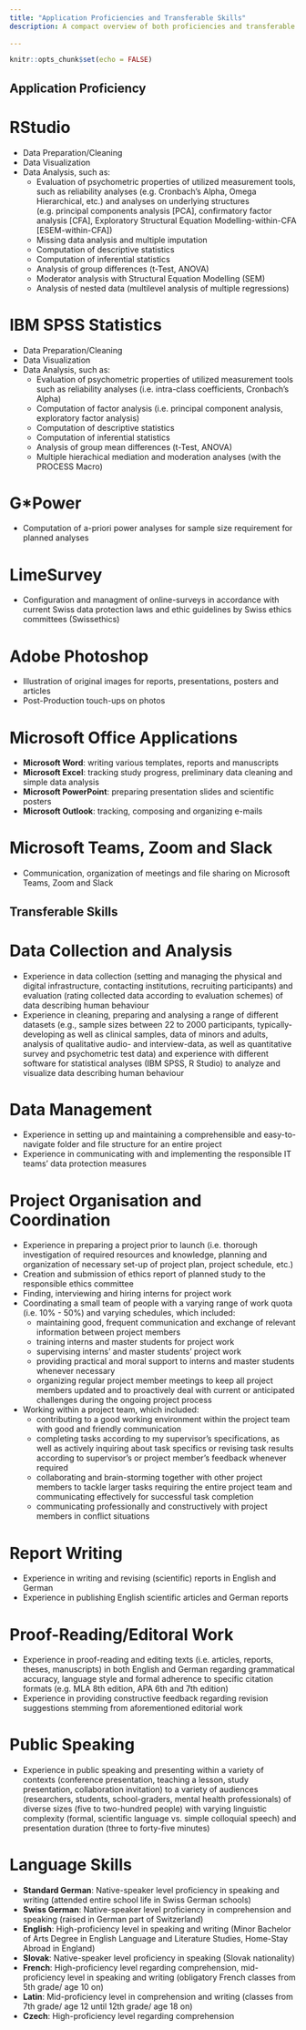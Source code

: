 ```yaml
---
title: "Application Proficiencies and Transferable Skills"
description: A compact overview of both proficiencies and transferable skills in the use of specific applications that I have demonstrated in past or current employment/volunteer work. 
  
---
```


```r
knitr::opts_chunk$set(echo = FALSE)
```

Application Proficiency
---

# RStudio

- Data Preparation/Cleaning
- Data Visualization
- Data Analysis, such as:
  - Evaluation of psychometric properties of utilized measurement tools, such as reliability analyses (e.g. Cronbach's Alpha, Omega Hierarchical, etc.) and analyses on underlying structures (e.g. principal components analysis [PCA], confirmatory factor analysis [CFA], Exploratory Structural Equation Modelling-within-CFA [ESEM-within-CFA])
  - Missing data analysis and multiple imputation
  - Computation of descriptive statistics
  - Computation of inferential statistics
  - Analysis of group differences (t-Test, ANOVA)
  - Moderator analysis with Structural Equation Modelling (SEM)
  - Analysis of nested data (multilevel analysis of multiple regressions)

# IBM SPSS Statistics

- Data Preparation/Cleaning
- Data Visualization
- Data Analysis, such as:
  - Evaluation of psychometric properties of utilized measurement tools such as reliability analyses (i.e. intra-class coefficients, Cronbach's Alpha)
  - Computation of factor analysis (i.e. principal component analysis, exploratory factor analysis)
  - Computation of descriptive statistics
  - Computation of inferential statistics 
  - Analysis of group mean differences (t-Test, ANOVA)
  - Multiple hierachical mediation and moderation analyses (with the PROCESS Macro)

# G*Power

- Computation of a-priori power analyses for sample size requirement for planned analyses 

# LimeSurvey

- Configuration and managment of online-surveys in accordance with current Swiss 
data protection laws and ethic guidelines by Swiss ethics committees (Swissethics) 

# Adobe Photoshop

- Illustration of original images for reports, presentations, posters and articles
- Post-Production touch-ups on photos

# Microsoft Office Applications

- **Microsoft Word**: writing various templates, reports and manuscripts
- **Microsoft Excel**: tracking study progress, preliminary data cleaning and simple data analysis
- **Microsoft PowerPoint**: preparing presentation slides and scientific posters
- **Microsoft Outlook**: tracking, composing and organizing e-mails

# Microsoft Teams, Zoom and Slack

- Communication, organization of meetings and file sharing on Microsoft Teams, Zoom and Slack


Transferable Skills
---

# Data Collection and Analysis

- Experience in data collection (setting and managing the physical and digital infrastructure, contacting institutions, recruiting participants) and evaluation (rating collected data according to evaluation schemes) of data describing human behaviour 
- Experience in cleaning, preparing and analysing a range of different datasets (e.g., sample sizes between 22 to 2000 participants, typically-developing as well as clinical samples, data of minors and adults, analysis of qualitative audio- and interview-data, as well as quantitative survey and psychometric test data) and experience with different software for statistical analyses (IBM SPSS, R Studio) to analyze and visualize data describing human behaviour 

# Data Management

- Experience in setting up and maintaining a comprehensible and easy-to-navigate folder and file structure for an entire project
- Experience in communicating with and implementing the responsible IT teams' data protection measures

# Project Organisation and Coordination

- Experience in preparing a project prior to launch (i.e. thorough investigation of required resources and knowledge, planning and organization of necessary set-up of project plan, project schedule, etc.)
- Creation and submission of ethics report of planned study to the responsible ethics committee
- Finding, interviewing and hiring interns for project work
- Coordinating a small team of people with a varying range of work quota (i.e. 10% - 50%) and varying schedules, which included:
    - maintaining good, frequent communication and exchange of relevant information between project members
    - training interns and master students for project work
    - supervising interns' and master students' project work
    - providing practical and moral support to interns and master students whenever necessary 
    - organizing regular project member meetings to keep all project members updated and to proactively deal with current or anticipated challenges during the ongoing project process 
    
- Working within a project team, which included:
  - contributing to a good working environment within the project team with good and friendly communication
  - completing tasks according to my supervisor's specifications, as well as
  actively inquiring about task specifics or revising task results according to supervisor's or project member's feedback whenever required
  - collaborating and brain-storming together with other project members to tackle larger tasks requiring the entire project team and communicating effectively for successful task completion
  - communicating professionally and constructively with project members in conflict situations

# Report Writing

- Experience in writing and revising (scientific) reports in English and German
- Experience in publishing English scientific articles and German reports


# Proof-Reading/Editoral Work

- Experience in proof-reading and editing texts (i.e. articles, reports, theses, manuscripts) in both English and German regarding grammatical accuracy, language style and formal
adherence to specific citation formats (e.g. MLA 8th edition, APA 6th and 7th edition)
- Experience in providing constructive feedback regarding revision suggestions stemming from aforementioned editorial work

# Public Speaking

- Experience in public speaking and presenting within a variety of contexts (conference presentation, teaching a lesson, study presentation, collaboration invitation) to a variety of audiences (researchers, students, school-graders, mental health professionals) of diverse sizes (five to two-hundred people) with varying linguistic complexity (formal, scientific language vs. simple colloquial speech) and presentation duration (three to forty-five minutes) 

# Language Skills

- **Standard German**: Native-speaker level proficiency in speaking and writing (attended
entire school life in Swiss German schools)
- **Swiss German**: Native-speaker level proficiency in comprehension and speaking (raised in German part of Switzerland)
- **English**: High-proficiency level in speaking and writing (Minor Bachelor of Arts Degree in English Language and Literature Studies, Home-Stay Abroad in England)
- **Slovak**: Native-speaker level proficiency in speaking (Slovak nationality)
- **French**: High-proficiency level regarding comprehension, mid-proficiency level in speaking and writing (obligatory French classes from 5th grade/ age 10 on)
- **Latin**: Mid-proficiency level in comprehension and writing (classes from 7th grade/ age 12 until 12th grade/ age 18 on)
- **Czech**: High-proficiency level regarding comprehension
